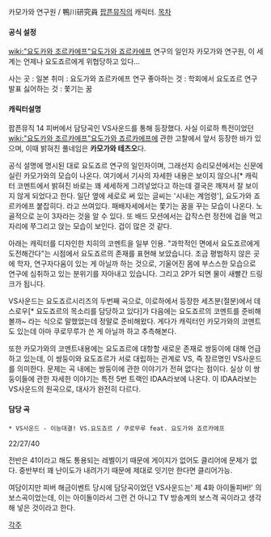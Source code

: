 카모가와 연구원 / 鴨川研究員
[[팝픈뮤직]]의 캐릭터.
[[목차]]
==== 공식 설정 ====
[[wiki:"요도카와 조르카에프"요도가와 죠르카에프]] 연구의 일인자 카모가와 연구원, 이 세계는 언제나 요도죠르에게 위협당하고 있다…

사는 곳 : 일본
취미 : 요도가와 죠르카에프 연구
좋아하는 것 : 학회에서 요도죠르 연구 발표
싫어하는 것 : 쫓기는 꿈

==== 캐릭터설명 ====
팝픈뮤직 14 피버에서 담당곡인 VS사운드를 통해 등장했다.
사실 이로하 특전이었던 [[wiki:"요도카와 조르카에프"요도가와 죠르카에프]]에 관한 고찰에서 앞서 등장한 바가 있으며, 이때 밝혀진 풀네임은 '''카모가와 테츠오'''다.

공식 설명에 명시된 대로 요도죠르 연구의 일인자이며, 그래선지 승리모션에서는 신문에 실린 카모가와의 모습이 나온다. 여기에서 기사의 자세한 내용은 보이지 않으나[* 캐릭터 코멘트에서 밝혀진 바로는 꽤 세세하게 그려넣었다고 하는데 결국은 깨져서 잘 보이지 않게 되었다고 한다. 일단 옆에 세로로 써 있는 글씨는 '시내는 계엄령'], 요도가와 죠르카에프 붙잡히다. 라고 쓰여있다. 패배자세에서는 쫓기는 꿈을 꾸는 모습이 나온다. 노골적으로 눈이 3자라는 것을 알 수 있다. 또 배드 모션에서는 갑작스런 정전에 겁을 먹고 자리에 쭈그리고 앉는 모습이 보인다. 겁이 많은 것 같다.

아래는 캐릭터를 디자인한 치히의 코멘트을 일부 인용.
"과학적인 면에서 요도죠르에게 도전해간다"는 시점에서 요도죠르의 존재를 표현해 보았습니다. 조금 평범하지 않은 곳에 학자, 연구자다움이 있는 게 아닐까 하는 것으로, 기울어진 몸에 부스스한 모습으로 연구에 심취하고 있는 분위기를 자아내고 있습니다. 그리고 2P가 되면 물이 새빨간 드링크가 됩니다.


VS사운드는 요도죠르시리즈의 두번째 곡으로, 이로하에서 등장한 세츠분(절분)에서 데스로우[* 요도죠르의 목소리를 담당하고 있다]가 다음에는 요도죠르의 코멘트를 준비해볼까~ 라는 식으로 말했었는데 정말로 준비해왔다. 게다가 캐릭터인 카모가와의 코멘트도 있는데 아마 쿠로무루가 쓴 게 아닐까 하고 추측해본다.

또한 카모가와의 코멘트내용에는 요도죠르에 대항할 새로운 존재로 쌍둥이에 대해 언급하고 있는데, 이 쌍둥이와 요도죠르가 서로 대립하는 관계로 VS, 즉 장르명인 VS사운드를 의미한다. 문제는 곡 내에는 쌍둥이에 관한 이야기가 전혀 없다는 점이다. 실상 이 쌍둥이들에 관한 자세한 이야기는 특전 5번 트랙인 IDAA라보에 나온다. 이 IDAA라보는 VS사운드의 원곡으로, 대사가 완전히 다르다.

==== 담당 곡 ====
 * VS사운드 - 이능대결! VS.요도죠르 / 쿠로무루 feat. 요도가와 죠르카에프
{{{#!html
<object width="480" height="385"><param name="movie" value="http://www.youtube.com/v/XL-EfofS9ss&amp;hl=ko_KR&amp;fs=1"></param><param name="allowFullScreen" value="true"></param><param name="allowscriptaccess" value="always"></param><embed src="http://www.youtube.com/v/XL-EfofS9ss&amp;hl=ko_KR&amp;fs=1" type="application/x-shockwave-flash" allowscriptaccess="always" allowfullscreen="true" width="480" height="385"></embed></object>
}}}

22/27/40

전반은 41이라고 해도 통용되는 레벨이기 때문에 게이지가 없어도 클리어에 문제가 없다. 중반부터 꽤 난이도가 내려가기 때문에 제대로 잇기만 한다면 클리어가능.

여담이지만 피버 해금이벤트 당시에 담당곡이었던 VS사운드는' 제 4화 아이돌피버!' 의 보스곡이었는데, 이는 아이돌이라서 그런 건 아니고 TV 방송계의 보스격 곡이라고 생각해 넣은 것이라고 한다.


[[각주]]
